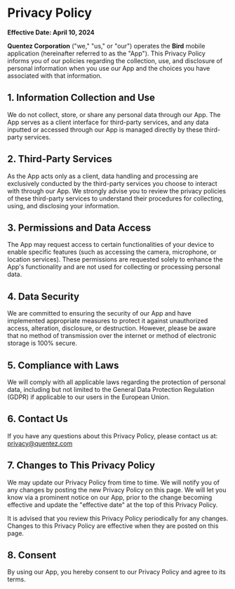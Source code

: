 # Privacy Policy

**Effective Date: April 10, 2024**

**Quentez Corporation** ("we," "us," or "our") operates the **Bird** mobile application (hereinafter referred to as the "App"). This Privacy Policy informs you of our policies regarding the collection, use, and disclosure of personal information when you use our App and the choices you have associated with that information.

## 1. Information Collection and Use

We do not collect, store, or share any personal data through our App. The App serves as a client interface for third-party services, and any data inputted or accessed through our App is managed directly by these third-party services.

## 2. Third-Party Services

As the App acts only as a client, data handling and processing are exclusively conducted by the third-party services you choose to interact with through our App. We strongly advise you to review the privacy policies of these third-party services to understand their procedures for collecting, using, and disclosing your information.

## 3. Permissions and Data Access

The App may request access to certain functionalities of your device to enable specific features (such as accessing the camera, microphone, or location services). These permissions are requested solely to enhance the App's functionality and are not used for collecting or processing personal data.

## 4. Data Security

We are committed to ensuring the security of our App and have implemented appropriate measures to protect it against unauthorized access, alteration, disclosure, or destruction. However, please be aware that no method of transmission over the internet or method of electronic storage is 100% secure.

## 5. Compliance with Laws

We will comply with all applicable laws regarding the protection of personal data, including but not limited to the General Data Protection Regulation (GDPR) if applicable to our users in the European Union.

## 6. Contact Us

If you have any questions about this Privacy Policy, please contact us at: [privacy@quentez.com](mailto:privacy@quentez.com)

## 7. Changes to This Privacy Policy

We may update our Privacy Policy from time to time. We will notify you of any changes by posting the new Privacy Policy on this page. We will let you know via a prominent notice on our App, prior to the change becoming effective and update the "effective date" at the top of this Privacy Policy.

It is advised that you review this Privacy Policy periodically for any changes. Changes to this Privacy Policy are effective when they are posted on this page.

## 8. Consent

By using our App, you hereby consent to our Privacy Policy and agree to its terms.
